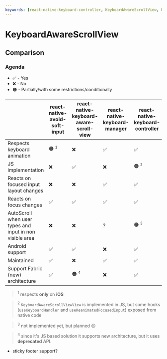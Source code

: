 ```yaml
---
keywords: [react-native-keyboard-controller, KeyboardAwareScrollView, keyboard aware view, aware scroll view]
---
```


# KeyboardAwareScrollView


<div style={{ display: 'flex', justifyContent: 'center', marginBottom: 20 }}>
<Lottie animationData={lottie} style={{ width: 400, height: 400 }} loop />
</div>

## Comparison

### Agenda

- ✅ - Yes
- ❌ - No
- 🟠 - Partially/with some restrictions/conditionally

||react-native-avoid-soft-input|react-native-keyboard-aware-scroll-view|react-native-keyboard-manager|react-native-keyboard-controller|
|-----|-----|-----|-----|-----|
|Respects keyboard animation|🟠 <sup><small>1</small></sup>|❌|✅|✅|
|JS implementation|❌|✅|❌|🟠 <sup><small>2</small></sup>|
|Reacts on focused input layout changes|❌|❌|✅|✅|
|Reacts on focus changes|✅|✅|✅|✅|
|AutoScroll when user types and input in non visible area|❌|❌|?|🟠 <sup><small>3</small></sup>|
|Android support|✅|✅|❌|✅|
|Maintained|✅|❌|✅|✅|
|Support Fabric (new) architecture|✅|🟠 <sup><small>4</small></sup>|❌|✅|

> <sup>1</sup> respects <b>only</b> on <b>iOS</b>

> <sup>2</sup> <code>KeyboardAwareScrollViewView</code> is implemented in JS, but some hooks (<code>useKeyboardHandler</code> and <code>useReanimatedFocusedInput</code>) exposed from native code

> <sup>3</sup> not implemented yet, but planned 😉

> <sup>4</sup> since it's JS based solution it supports new architecture, but it uses <b>deprecated</b> API.

- sticky footer support?